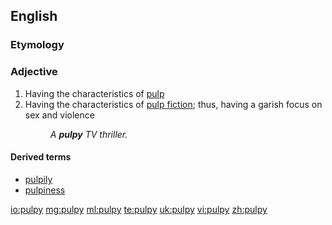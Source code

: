 ==English==

===Etymology===

{{suffix|pulp|y}}

===Adjective===
{{en-adj|er}}

# Having the characteristics of [[pulp]]
# Having the characteristics of [[pulp fiction]]; thus, having a garish focus on sex and violence
#: ''A '''pulpy''' TV thriller.''

====Derived terms====
*[[pulpily]]
*[[pulpiness]]

[[io:pulpy]]
[[mg:pulpy]]
[[ml:pulpy]]
[[te:pulpy]]
[[uk:pulpy]]
[[vi:pulpy]]
[[zh:pulpy]]